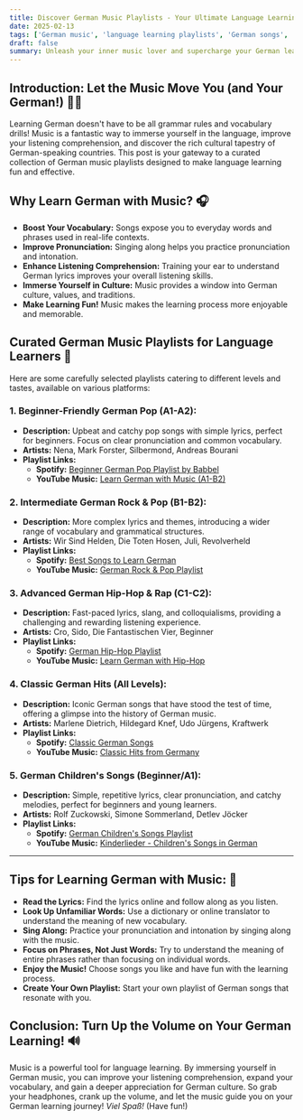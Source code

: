 ```yaml
---
title: Discover German Music Playlists - Your Ultimate Language Learning Soundtrack! 🎶
date: 2025-02-13
tags: ['German music', 'language learning playlists', 'German songs', 'German listening practice', 'German culture']
draft: false
summary: Unleash your inner music lover and supercharge your German learning with these hand-picked playlists! Explore a variety of genres and find the perfect soundtrack to boost your vocabulary, pronunciation, and cultural immersion. 🎵
---
```


## Introduction: Let the Music Move You (and Your German!) 💃🕺

Learning German doesn't have to be all grammar rules and vocabulary drills! Music is a fantastic way to immerse yourself in the language, improve your listening comprehension, and discover the rich cultural tapestry of German-speaking countries. This post is your gateway to a curated collection of German music playlists designed to make language learning fun and effective.

## Why Learn German with Music? 🎧

- **Boost Your Vocabulary:** Songs expose you to everyday words and phrases used in real-life contexts.
- **Improve Pronunciation:** Singing along helps you practice pronunciation and intonation.
- **Enhance Listening Comprehension:** Training your ear to understand German lyrics improves your overall listening skills.
- **Immerse Yourself in Culture:** Music provides a window into German culture, values, and traditions.
- **Make Learning Fun!** Music makes the learning process more enjoyable and memorable.

## Curated German Music Playlists for Language Learners 🎼

Here are some carefully selected playlists catering to different levels and tastes, available on various platforms:

### **1. Beginner-Friendly German Pop (A1-A2):**

- **Description:** Upbeat and catchy pop songs with simple lyrics, perfect for beginners. Focus on clear pronunciation and common vocabulary.
- **Artists:** Nena, Mark Forster, Silbermond, Andreas Bourani
- **Playlist Links:**
  - **Spotify:** [Beginner German Pop Playlist by Babbel](https://open.spotify.com/playlist/54LLB3qETczLCGVnhfzGb2)
  - **YouTube Music:** [Learn German with Music (A1-B2)](https://www.youtube.com/playlist?list=PLthk4M8agieYJ0g_CHyWyxIb4CduqNhve)

### **2. Intermediate German Rock & Pop (B1-B2):**

- **Description:** More complex lyrics and themes, introducing a wider range of vocabulary and grammatical structures.
- **Artists:** Wir Sind Helden, Die Toten Hosen, Juli, Revolverheld
- **Playlist Links:**
  - **Spotify:** [Best Songs to Learn German](https://open.spotify.com/playlist/0hpSMk4YcAlqOb2R2k72V2)
  - **YouTube Music:** [German Rock & Pop Playlist](https://www.youtube.com/playlist?list=PLtK75qxsQaMIbWv0e7xEfpn6D7hHc9pRb)

### **3. Advanced German Hip-Hop & Rap (C1-C2):**

- **Description:** Fast-paced lyrics, slang, and colloquialisms, providing a challenging and rewarding listening experience.
- **Artists:** Cro, Sido, Die Fantastischen Vier, Beginner
- **Playlist Links:**
  - **Spotify:** [German Hip-Hop Playlist](https://open.spotify.com/playlist/37i9dQZF1DXbwoaqxaoAVr)
  - **YouTube Music:** [Learn German with Hip-Hop](https://www.youtube.com/playlist?list=PLbSg0EkbdGr3Dc3bjokJ3BwjDSNLHHuAV)

### **4. Classic German Hits (All Levels):**

- **Description:** Iconic German songs that have stood the test of time, offering a glimpse into the history of German music.
- **Artists:** Marlene Dietrich, Hildegard Knef, Udo Jürgens, Kraftwerk
- **Playlist Links:**
  - **Spotify:** [Classic German Songs](https://open.spotify.com/playlist/37i9dQZF1DWXfgo3OOonqa)
  - **YouTube Music:** [Classic Hits from Germany](https://www.youtube.com/playlist?list=PL17FF9A2714E02EE5)

### **5. German Children's Songs (Beginner/A1):**

- **Description:** Simple, repetitive lyrics, clear pronunciation, and catchy melodies, perfect for beginners and young learners.
- **Artists:** Rolf Zuckowski, Simone Sommerland, Detlev Jöcker
- **Playlist Links:**
  - **Spotify:** [German Children's Songs Playlist](https://open.spotify.com/playlist/2eCqRG8U3srN1A5EDKaC1L)
  - **YouTube Music:** [Kinderlieder - Children's Songs in German](https://www.youtube.com/playlist?list=PLIEnqtmKbHkebJCLaT9gWeURR0v2F8au7)

---

## Tips for Learning German with Music: 🎵

- **Read the Lyrics:** Find the lyrics online and follow along as you listen.
- **Look Up Unfamiliar Words:** Use a dictionary or online translator to understand the meaning of new vocabulary.
- **Sing Along:** Practice your pronunciation and intonation by singing along with the music.
- **Focus on Phrases, Not Just Words:** Try to understand the meaning of entire phrases rather than focusing on individual words.
- **Enjoy the Music!** Choose songs you like and have fun with the learning process.
- **Create Your Own Playlist:** Start your own playlist of German songs that resonate with you.

## Conclusion: Turn Up the Volume on Your German Learning! 🔊

Music is a powerful tool for language learning. By immersing yourself in German music, you can improve your listening comprehension, expand your vocabulary, and gain a deeper appreciation for German culture. So grab your headphones, crank up the volume, and let the music guide you on your German learning journey! _Viel Spaß!_ (Have fun!)
